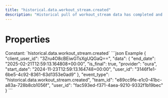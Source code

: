 ```yaml
---
title: "historical.data.workout_stream.created"
description: "Historical pull of workout_stream data has completed and you can now pull data for this resource."
---
```

# Properties
<ResponseField name="event_type" type="const string" required="true">
Constant: `historical.data.workout_stream.created`
</ResponseField>
<ResponseField name="team_id" type="string" required="true">
</ResponseField>
<ResponseField name="user_id" type="string" required="true">
</ResponseField>
<ResponseField name="client_user_id" type="string" required="true">
</ResponseField>
<ResponseField name="data" type="HistoricalDataCreated" required="true">
<Expandable title="HistoricalDataCreated" defaultOpen="true">
<ResponseField name="user_id" type="string" required="true">
</ResponseField>
<ResponseField name="start_date" type="string" required="true">
</ResponseField>
<ResponseField name="end_date" type="string" required="true">
</ResponseField>
<ResponseField name="is_final" type="boolean" required="true">
</ResponseField>
<ResponseField name="provider" type="string" required="true">
</ResponseField>
</Expandable>
</ResponseField>
<ResponseExample>
```json Example
{
  "client_user_id": "3Zru4O8cBEiwGTsXgUQGaQ==",
  "data": {
    "end_date": "2025-02-21T12:59:13.164808+00:00",
    "is_final": true,
    "provider": "oura",
    "start_date": "2024-11-23T12:59:13.164748+00:00",
    "user_id": "3146f1e1-6be5-4c92-8361-63d1353e0ad9"
  },
  "event_type": "historical.data.workout_stream.created",
  "team_id": "e89cc9fe-e1c0-41bc-a83a-728b8cb1056f",
  "user_id": "fac593ed-f371-4aea-9210-9332f1b19bec"
}
```
</ResponseExample>
